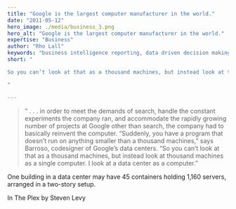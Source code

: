 ```yaml
---
title: "Google is the largest computer manufacturer in the world."
date: "2011-05-12"
hero_image: ./media/business_3.png
hero_alt: "Google is the largest computer manufacturer in the world."
expertise: "Business"
author: "Rho Lall"
keywords: "business intelligence reporting, data driven decision making, data driven marketing, data driven decisions, using data to make decisions"
short: "

So you can’t look at that as a thousand machines, but instead look at thousand machines as a single computer.  I look at a data center as a computer.

"

---
```


>” . . . in order to meet the demands of search, handle the constant experiments the company ran, and accommodate the rapidly growing number of projects at Google other than search, the company had to basically reinvent the computer.  “Suddenly, you have a program that doesn’t run on anything smaller than a thousand machines,” says Barroso, codesigner of Google’s data centers.  “So you can’t look at that as a thousand machines, but instead look at thousand machines as a single computer.  I look at a data center as a computer.”

One building in a data center may have 45 containers holding 1,160 servers, arranged in a two-story setup.

In The Plex by Steven Levy